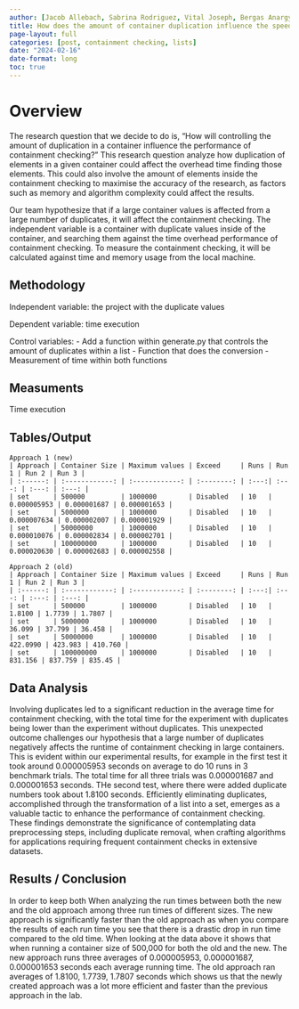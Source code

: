 ```yaml
---
author: [Jacob Allebach, Sabrina Rodriguez, Vital Joseph, Bergas Anargya, William Wolff]
title: How does the amount of container duplication influence the speed of containment checking?
page-layout: full
categories: [post, containment checking, lists]
date: "2024-02-16"
date-format: long
toc: true
---
```


# Overview

The research question that we decide to do is, "How will controlling the amount of
duplication in a container influence the performance of containment checking?" This research
question analyze how duplication of elements in a given container could affect the overhead
time finding those elements. This could also involve the amount of elements inside the
containment checking to maximise the accuracy of the research, as factors such as memory and
algorithm complexity could affect the results. 

Our team hypothesize that if a large container values is affected from a large number of
duplicates, it will affect the containment checking. The independent variable is a container
with duplicate values inside of the container, and searching them against the time overhead
performance of containment checking. To measure the containment checking, it will be
calculated against time and memory usage from the local machine. 

## Methodology 

Independent variable: the project with the duplicate values

Dependent variable: time execution

Control variables: 
    - Add a function within generate.py that controls the amount of duplicates within a list 
    - Function that does the conversion
    - Measurement of time within both functions

## Measuments

Time execution

## Tables/Output

```
Approach 1 (new)
| Approach | Container Size | Maximum values | Exceed     | Runs | Run 1 | Run 2 | Run 3 |
| :------: | :------------: | :------------: | :--------: | :---:| :---: | :---: | :---: |
| set      | 500000         | 1000000        | Disabled   | 10   | 0.000005953 | 0.000001687 | 0.000001653 |
| set      | 5000000        | 1000000        | Disabled   | 10   | 0.000007634 | 0.000002007 | 0.000001929 |
| set      | 50000000       | 1000000        | Disabled   | 10   | 0.000010076 | 0.000002834 | 0.000002701 |
| set      | 100000000      | 1000000        | Disabled   | 10   | 0.000020630 | 0.000002683 | 0.000002558 |

Approach 2 (old)
| Approach | Container Size | Maximum values | Exceed     | Runs | Run 1 | Run 2 | Run 3 |
| :------: | :------------: | :------------: | :--------: | :---:| :---: | :---: | :---: |
| set      | 500000         | 1000000        | Disabled   | 10   | 1.8100 | 1.7739 | 1.7807 |
| set      | 5000000        | 1000000        | Disabled   | 10   | 36.099 | 37.799 | 36.458 |
| set      | 50000000       | 1000000        | Disabled   | 10   | 422.0990 | 423.983 | 410.760 |
| set      | 100000000      | 1000000        | Disabled   | 10   | 831.156 | 837.759 | 835.45 |
```

## Data Analysis

Involving duplicates led to a significant reduction in the average time for containment
checking, with the total time for the experiment with duplicates being lower than the
experiment without duplicates. This unexpected outcome challenges our hypothesis that a
large number of duplicates negatively affects the runtime of containment checking in large
containers. This is evident within our experimental results, for example in the first test
it took around 0.000005953 seconds on average to do 10 runs in 3 benchmark trials. The
total time for all three trials was 0.000001687 and 0.000001653 seconds. THe second test,
where there were added duplicate numbers took about 1.8100 seconds. Efficiently eliminating
duplicates, accomplished through the transformation of a list into a set, emerges as a
valuable tactic to enhance the performance of containment checking. These findings
demonstrate the significance of contemplating data preprocessing steps, including duplicate
removal, when crafting algorithms for applications requiring frequent containment checks in
extensive datasets. 

## Results / Conclusion

In order to keep both When analyzing the run times between both the new and the old approach
among three run times of different sizes. The new approach is significantly faster than the
old approach as when you compare the results of each run time you see that there is a drastic
drop in run time compared to the old time. When looking at the data above it shows that when
running a container size of 500,000 for both the old and the new. The new approach runs three
averages of 0.000005953, 0.000001687, 0.000001653 seconds each average running time. The old
approach ran averages of  1.8100, 1.7739, 1.7807 seconds which shows us that the newly created
approach was a lot more efficient and faster than the previous approach in the lab. 
